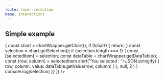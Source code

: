 ```yaml
---
route: /user-selection
name: Interactions
---
```




## Simple example

<Playground>
  <Chart
    chartType="ScatterChart"
    data={[['x', 'dogs'], [0, 0],   [1, 10],  [2, 23],  [3, 17],  [4, 18],  [5, 9]]}
    chartEvents={[
      {eventName: 'select', callback: ({chartWrapper}) => {
        const chart = chartWrapper.getChart();
        if (!chart) {
          return;
        }
        const selection = chart.getSelection();
        if (selection.length === 1) {
          const [selectedItem] = selection;
          const dataTable = chartWrapper.getDataTable();
          const {row, column} = selectedItem
          alert("You selected : "+JSON.stringify(
              {
                row,
                column,
                value: dataTable.getValue(row, column)
              }
            ), null, 2
          )
        }
        console.log(selection)
      }}
    ]}
  />
</Playground>